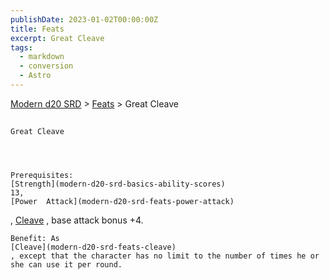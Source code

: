 ```yaml
---
publishDate: 2023-01-02T00:00:00Z
title: Feats
excerpt: Great Cleave
tags:
  - markdown
  - conversion
  - Astro
---
```


[Modern d20 SRD](/#modernD20) >
[Feats](modern-d20-srd-feats-index) > Great Cleave

##

    Great Cleave




    Prerequisites:
    [Strength](modern-d20-srd-basics-ability-scores)
    13,
    [Power  Attack](modern-d20-srd-feats-power-attack)
,
[Cleave](modern-d20-srd-feats-cleave)
, base attack bonus +4.

    Benefit: As
    [Cleave](modern-d20-srd-feats-cleave)
    , except that the character has no limit to the number of times he or she can use it per round.
